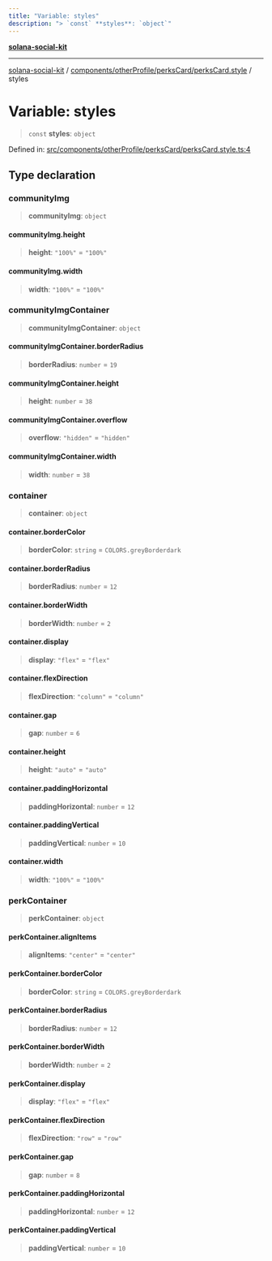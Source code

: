 ```yaml
---
title: "Variable: styles"
description: "> `const` **styles**: `object`"
---
```


[**solana-social-kit**](../../../../../README.mdx)

***

[solana-social-kit](../../../../../README.mdx) / [components/otherProfile/perksCard/perksCard.style](../README.mdx) / styles

# Variable: styles

> `const` **styles**: `object`

Defined in: [src/components/otherProfile/perksCard/perksCard.style.ts:4](https://github.com/SendArcade/solana-social-starter/blob/03568260ca96ed63f77049843c721de1cb011893/src/components/otherProfile/perksCard/perksCard.style.ts#L4)

## Type declaration

### communityImg

> **communityImg**: `object`

#### communityImg.height

> **height**: `"100%"` = `"100%"`

#### communityImg.width

> **width**: `"100%"` = `"100%"`

### communityImgContainer

> **communityImgContainer**: `object`

#### communityImgContainer.borderRadius

> **borderRadius**: `number` = `19`

#### communityImgContainer.height

> **height**: `number` = `38`

#### communityImgContainer.overflow

> **overflow**: `"hidden"` = `"hidden"`

#### communityImgContainer.width

> **width**: `number` = `38`

### container

> **container**: `object`

#### container.borderColor

> **borderColor**: `string` = `COLORS.greyBorderdark`

#### container.borderRadius

> **borderRadius**: `number` = `12`

#### container.borderWidth

> **borderWidth**: `number` = `2`

#### container.display

> **display**: `"flex"` = `"flex"`

#### container.flexDirection

> **flexDirection**: `"column"` = `"column"`

#### container.gap

> **gap**: `number` = `6`

#### container.height

> **height**: `"auto"` = `"auto"`

#### container.paddingHorizontal

> **paddingHorizontal**: `number` = `12`

#### container.paddingVertical

> **paddingVertical**: `number` = `10`

#### container.width

> **width**: `"100%"` = `"100%"`

### perkContainer

> **perkContainer**: `object`

#### perkContainer.alignItems

> **alignItems**: `"center"` = `"center"`

#### perkContainer.borderColor

> **borderColor**: `string` = `COLORS.greyBorderdark`

#### perkContainer.borderRadius

> **borderRadius**: `number` = `12`

#### perkContainer.borderWidth

> **borderWidth**: `number` = `2`

#### perkContainer.display

> **display**: `"flex"` = `"flex"`

#### perkContainer.flexDirection

> **flexDirection**: `"row"` = `"row"`

#### perkContainer.gap

> **gap**: `number` = `8`

#### perkContainer.paddingHorizontal

> **paddingHorizontal**: `number` = `12`

#### perkContainer.paddingVertical

> **paddingVertical**: `number` = `10`
